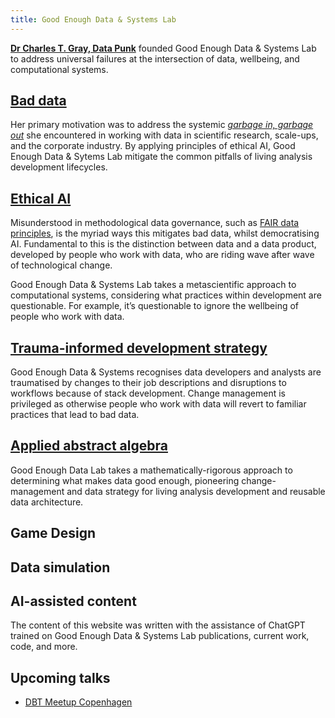 ```yaml
---
title: Good Enough Data & Systems Lab
---
```



[**Dr Charles T. Gray, Data Punk**](https://www.linkedin.com/in/charles-t-gray/) founded Good Enough Data & Systems Lab to address universal failures at the intersection of data, wellbeing, and computational systems.  

## [Bad data](data.qmd)

Her primary motivation was to address the systemic [*garbage in, garbage out*](https://en.wikipedia.org/wiki/Garbage_in,_garbage_out) she encountered in working with data in scientific research, scale-ups, and the corporate industry. By applying principles of ethical AI, Good Enough Data & Sytems Lab mitigate the common pitfalls of living analysis development lifecycles.

## [Ethical AI](systems.qmd)

Misunderstood in methodological data governance, such as [FAIR data principles](https://www.go-fair.org/), is the myriad ways this mitigates bad data, whilst democratising AI. Fundamental to this is the distinction between data and a data product, developed by people who work with data, who are riding wave after wave of technological change. 

Good Enough Data & Systems Lab takes a metascientific approach to computational systems, considering what practices within development are questionable. For example, it's questionable to ignore the wellbeing  of people who work with data.

## [Trauma-informed development strategy](career.qmd)

Good Enough Data & Systems recognises data developers and analysts are traumatised by changes to their job descriptions and disruptions to workflows because of stack development. Change management is privileged as otherwise people who work with data will revert to familiar practices that lead to bad data.

## [Applied abstract algebra](games.qmd)

Good Enough Data Lab takes a mathematically-rigorous approach to determining what makes data good enough, pioneering change-management and data strategy for living analysis development and reusable data architecture. 

## Game Design


## Data simulation


## AI-assisted content

The content of this website was written with the assistance of ChatGPT trained on Good Enough Data & Systems Lab publications, current work, code, and more. 

## Upcoming talks

- [DBT Meetup Copenhagen](https://www.linkedin.com/posts/charles-t-gray_copenhagen-dbt-meetup-vol-6-wed-mar-26-activity-7298622005187096578-wIol?utm_source=share&utm_medium=member_desktop&rcm=ACoAAAUfEOsBIconzRRBLb3Eyv-XLdA9Q9bX8MQ)

